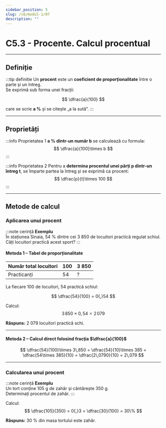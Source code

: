 ```yaml
---
sidebar_position: 5
slug: /c6/modul-1/07
description: ""
---
```


# C5.3 - Procente. Calcul procentual

---

## Definiție

:::tip definitie
Un **procent** este un **coeficient de proporționalitate** între o parte și un întreg.  
Se exprimă sub forma unei fracții:

$$
\dfrac{a}{100}
$$

care se scrie **a %** și se citește „a la sută”.
:::

---

## Proprietăți

:::info Proprietatea 1
**a % dintr-un număr b** se calculează cu formula:
$$
\dfrac{a}{100}\times b
$$
:::

:::info Proprietatea 2
Pentru a **determina procentul unei părți p dintr-un întreg t**, se împarte partea la întreg și se exprimă ca procent:
$$
\dfrac{p}{t}\times 100
$$
:::

---

## Metode de calcul

### Aplicarea unui procent

:::note cerințǎ
**Exemplu**  
În stațiunea Sinaia, 54 % dintre cei 3 850 de locuitori practică regulat schiul.  
Câți locuitori practică acest sport?
:::

#### Metoda 1 – Tabel de proporționalitate

| Număr total locuitori | 100 | 3 850 |
|-----------------------|-----|-------|
| Practicanți           | 54  |  ?    |

La fiecare 100 de locuitori, 54 practică schiul:

$$
\dfrac{54}{100} = 0{,}54
$$

Calcul:
$$
3\,850 \times 0{,}54 = 2\,079
$$

**Răspuns:** 2 079 locuitori practică schi.

---

#### Metoda 2 – Calcul direct folosind fracția $\dfrac{a}{100}$

$$
\dfrac{54}{100}\times 3\,850
   = \dfrac{54}{10}\times 385
   = \dfrac{54\times 385}{10}
   = \dfrac{2\,0790}{10}
   = 2\,079
$$

---

### Calcularea unui procent

:::note cerințǎ
**Exemplu**  
Un tort conține 105 g de zahăr și cântărește 350 g.  
Determinați procentul de zahăr.
:::

Calcul:
$$
\dfrac{105}{350} = 0{,}3 = \dfrac{30}{100} = 30\%
$$

**Răspuns:** 30 % din masa tortului este zahăr.
